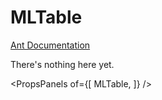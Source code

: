 
# MLTable

[Ant Documentation](https://3x.ant.design/components/table)

There's nothing here yet.


<PropsPanels of={[
  MLTable,
]} />
